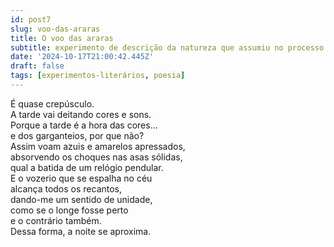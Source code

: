 ```yaml
---
id: post7
slug: voo-das-araras
title: O voo das araras
subtitle: experimento de descrição da natureza que assumiu no processo a forma quase-poética e (quase sem querer) expressionista
date: '2024-10-17T21:00:42.445Z'
draft: false
tags: [experimentos-literários, poesia]
---
```


É quase crepúsculo.  
A tarde vai deitando cores e sons.  
Porque a tarde é a hora das cores…  
e dos garganteios, por que não?  
Assim voam azuis e amarelos apressados,  
absorvendo os choques nas asas sólidas,  
qual a batida de um relógio pendular.  
E o vozerio que se espalha no céu  
alcança todos os recantos,  
dando-me um sentido de unidade,  
como se o longe fosse perto  
e o contrário também.  
Dessa forma, a noite se aproxima.
